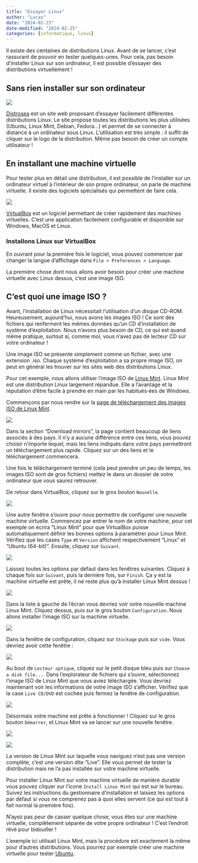 ```yaml
---
title: "Essayer Linux"
author: "Lucas"
date: "2024-02-23"
date-modified: "2024-02-25"
categories: [informatique, linux]
---
```


Il existe des centaines de distributions Linux. Avant de se lancer, c'est rassurant de pouvoir en tester quelques-unes. Pour cela, pas besoin d'installer Linux sur son ordinateur, il est possible d'essayer des distributions virtuellement !

## Sans rien installer sur son ordinateur

[![](distrosea.png){fig-align="\"center"}](https://distrosea.com/)

[Distrosea](https://distrosea.com/) est un site web proposant d'essayer facilement différentes distributions Linux. Le site propose toutes les distributions les plus utilisées (Ubuntu, Linux Mint, Debian, Fedora...) et permet de se connecter à distance à un ordinateur sous Linux. L'utilisation est très simple : il suffit de cliquer sur le logo de la distribution. Même pas besoin de créer un compte utilisateur !

## En installant une machine virtuelle

Pour tester plus en détail une distribution, il est possible de l'installer sur un ordinateur virtuel à l'intérieur de son propre ordinateur, on parle de machine virtuelle. Il existe des logiciels spécialisés qui permettent de faire cela.

[![](virtualbox.png){fig-align="\"center"}](https://www.virtualbox.org/)

[VirtualBox](https://www.virtualbox.org/) est un logiciel permettant de créer rapidement des machines virtuelles. C'est une application facilement configurable et disponible sur Windows, MacOS et Linux.

### Installons Linux sur VirtualBox

En ouvrant pour la première fois le logiciel, vous pouvez commencer par changer la langue d'affichage dans `File > Preferences > Language`.

La première chose dont nous allons avoir besoin pour créer une machine virtuelle avec Linux dessus, c'est une image ISO.

::: callout-tip
## C'est quoi une image ISO ?

Avant, l'installation de Linux nécessitait l'utilisation d'un disque CD-ROM. Heureusement, aujourd'hui, nous avons les images ISO ! Ce sont des fichiers qui renferment les mêmes données qu'un CD d'installation de système d'exploitation. Nous n'avons plus besoin de CD, ce qui est quand même pratique, surtout si, comme moi, vous n'avez pas de lecteur CD sur votre ordinateur !

Une image ISO se présente simplement comme un fichier, avec une extension .iso. Chaque système d'exploitation a sa propre image ISO, on peut en général les trouver sur les sites web des distributions Linux.

Pour cet exemple, nous allons utiliser l’image ISO de [Linux Mint](https://linuxmint.com/). Linux Mint est une distribution Linux largement répandue. Elle a l'avantage et la réputation d'être facile à prendre en main par les habitués⋅ées de Windows.

Commençons par nous rendre sur la [page de téléchargement des images ISO de Linux Mint](https://linuxmint.com/edition.php?id=311).

![](iso_1.png)

Dans la section "Download mirrors", la page contient beaucoup de liens associés à des pays. Il n'y a aucune différence entre ces liens, vous pouvez choisir n'importe lequel, mais les liens indiqués dans votre pays permettront un téléchargement plus rapide. Cliquez sur un des liens et le téléchargement commencera.

Une fois le téléchargement terminé (cela peut prendre un peu de temps, les images ISO sont de gros fichiers) mettez le dans un dossier de votre ordinateur que vous saurez retrouver.
:::

De retour dans VirtualBox, cliquez sur le gros bouton `Nouvelle`.

![](virtualbox_app_1.png)

Une autre fenêtre s'ouvre pour nous permettre de configurer une nouvelle machine virtuelle. Commencez par entrer le nom de votre machine, pour cet exemple on écrira "Linux Mint" pour que VirtualBox puisse automatiquement définir les bonnes options à paramètrer pour Linux Mint. Vérifiez que les cases `Type` et `Version` affichent respectivement "Linux" et "Ubuntu (64-bit)". Ensuite, cliquez sur `Suivant`.

![](virtualbox_app_2.png)

Laissez toutes les options par défaut dans les fenêtres suivantes. Cliquez à chaque fois sur `Suivant`, puis la dernière fois, sur `Finish`. Ça y est la machine virtuelle est prête, il ne reste plus qu'à installer Linux Mint dessus !

![](virtualbox_app_5.png)

Dans la liste à gauche de l'écran vous devriez voir votre nouvelle machine Linux Mint. Cliquez dessus, puis sur le gros bouton `Configuration`. Nous allons installer l'image ISO sur la machine virtuelle.

![](virtualbox_app_6.png)

Dans la fenêtre de configuration, cliquez sur `Stockage` puis sur `vide`. Vous devriez avoir cette fenêtre :

![](virtualbox_app_7.png)

Au bout de `Lecteur optique`, cliquez sur le petit disque bleu puis sur `Choose a disk file...`. Dans l'explorateur de fichiers qui s'ouvre, sélectionnez l'image ISO de Linux Mint que vous aviez téléchargée. Vous devriez maintenant voir les informations de votre image ISO s'afficher. Vérifiez que la case `Live CD/DVD` est cochée puis fermez la fenêtre de configuration.

![](virtualbox_app_8.png)

Désormais votre machine est prête à fonctionner ! Cliquez sur le gros bouton `Démarrer`, et Linux Mint va se lancer sur une nouvelle fenêtre.

![](virtualbox_app_6.png)

![](virtualbox_app_9.png)

::: callout-note
La version de Linux Mint sur laquelle vous naviguez n'est pas une version complète, c'est une version dite "Live". Elle vous permet de tester la distribution mais ne l'a pas installée sur votre machine virtuelle.

Pour installer Linux Mint sur votre machine virtuelle de manière durable vous pouvez cliquer sur l'icone `Install Linux Mint` qui est sur le bureau. Suivez les instructions du gestionnaire d'installation et laissez les options par défaut si vous ne comprenez pas à quoi elles servent (ce qui est tout à fait normal la première fois).

N'ayez pas peur de casser quelque chose, vous êtes sur une machine virtuelle, complètement séparée de votre propre ordinateur ! C'est l'endroit rêvé pour bidouiller !
:::

L'exemple ici utilisait Linux Mint, mais la procédure est exactement la même pour d'autres distributions. Vous pourrez par exemple créer une machine virtuelle pour tester [Ubuntu](https://ubuntu.com/download/desktop).
